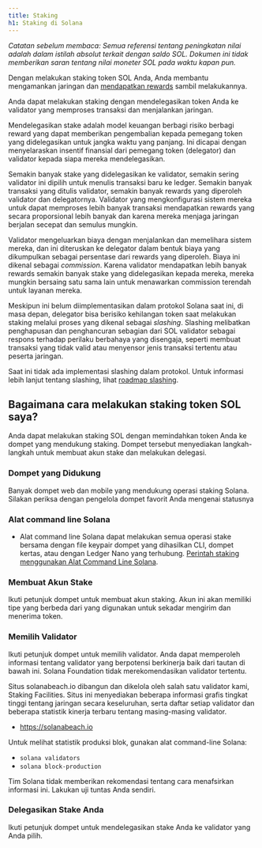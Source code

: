 ```yaml
---
title: Staking
h1: Staking di Solana
---
```


_Catatan sebelum membaca: Semua referensi tentang peningkatan nilai adalah dalam
istilah absolut terkait dengan saldo SOL. Dokumen ini tidak memberikan saran
tentang nilai moneter SOL pada waktu kapan pun._

Dengan melakukan staking token SOL Anda, Anda membantu mengamankan jaringan dan
[mendapatkan rewards](https://docs.anza.xyz/implemented-proposals/staking-rewards)
sambil melakukannya.

Anda dapat melakukan staking dengan mendelegasikan token Anda ke validator yang
memproses transaksi dan menjalankan jaringan.

Mendelegasikan stake adalah model keuangan berbagi risiko berbagi reward yang
dapat memberikan pengembalian kepada pemegang token yang didelegasikan untuk
jangka waktu yang panjang. Ini dicapai dengan menyelaraskan insentif finansial
dari pemegang token (delegator) dan validator kepada siapa mereka
mendelegasikan.

Semakin banyak stake yang didelegasikan ke validator, semakin sering validator
ini dipilih untuk menulis transaksi baru ke ledger. Semakin banyak transaksi
yang ditulis validator, semakin banyak rewards yang diperoleh validator dan
delegatornya. Validator yang mengkonfigurasi sistem mereka untuk dapat memproses
lebih banyak transaksi mendapatkan rewards yang secara proporsional lebih banyak
dan karena mereka menjaga jaringan berjalan secepat dan semulus mungkin.

Validator mengeluarkan biaya dengan menjalankan dan memelihara sistem mereka,
dan ini diteruskan ke delegator dalam bentuk biaya yang dikumpulkan sebagai
persentase dari rewards yang diperoleh. Biaya ini dikenal sebagai _commission_.
Karena validator mendapatkan lebih banyak rewards semakin banyak stake yang
didelegasikan kepada mereka, mereka mungkin bersaing satu sama lain untuk
menawarkan commission terendah untuk layanan mereka.

Meskipun ini belum diimplementasikan dalam protokol Solana saat ini, di masa
depan, delegator bisa berisiko kehilangan token saat melakukan staking melalui
proses yang dikenal sebagai _slashing_. Slashing melibatkan penghapusan dan
penghancuran sebagian dari SOL validator sebagai respons terhadap perilaku
berbahaya yang disengaja, seperti membuat transaksi yang tidak valid atau
menyensor jenis transaksi tertentu atau peserta jaringan.

Saat ini tidak ada implementasi slashing dalam protokol. Untuk informasi lebih
lanjut tentang slashing, lihat
[roadmap slashing](https://docs.anza.xyz/proposals/optimistic-confirmation-and-slashing#slashing-roadmap).

## Bagaimana cara melakukan staking token SOL saya?

Anda dapat melakukan staking SOL dengan memindahkan token Anda ke dompet yang
mendukung staking. Dompet tersebut menyediakan langkah-langkah untuk membuat
akun stake dan melakukan delegasi.

### Dompet yang Didukung

Banyak dompet web dan mobile yang mendukung operasi staking Solana. Silakan
periksa dengan pengelola dompet favorit Anda mengenai statusnya

### Alat command line Solana

- Alat command line Solana dapat melakukan semua operasi stake bersama dengan
  file keypair dompet yang dihasilkan CLI, dompet kertas, atau dengan Ledger
  Nano yang terhubung.
  [Perintah staking menggunakan Alat Command Line Solana](https://docs.anza.xyz/cli/examples/delegate-stake).

### Membuat Akun Stake

Ikuti petunjuk dompet untuk membuat akun staking. Akun ini akan memiliki tipe
yang berbeda dari yang digunakan untuk sekadar mengirim dan menerima token.

### Memilih Validator

Ikuti petunjuk dompet untuk memilih validator. Anda dapat memperoleh informasi
tentang validator yang berpotensi berkinerja baik dari tautan di bawah ini.
Solana Foundation tidak merekomendasikan validator tertentu.

Situs solanabeach.io dibangun dan dikelola oleh salah satu validator kami,
Staking Facilities. Situs ini menyediakan beberapa informasi grafis tingkat
tinggi tentang jaringan secara keseluruhan, serta daftar setiap validator dan
beberapa statistik kinerja terbaru tentang masing-masing validator.

- https://solanabeach.io

Untuk melihat statistik produksi blok, gunakan alat command-line Solana:

- `solana validators`
- `solana block-production`

Tim Solana tidak memberikan rekomendasi tentang cara menafsirkan informasi ini.
Lakukan uji tuntas Anda sendiri.

### Delegasikan Stake Anda

Ikuti petunjuk dompet untuk mendelegasikan stake Anda ke validator yang Anda
pilih.
